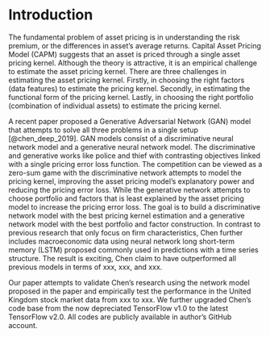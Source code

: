 # Introduction

The fundamental problem of asset pricing is in understanding
the risk premium, or the differences in asset's average
returns. Capital Asset Pricing Model (CAPM) suggests that an
asset is priced through a single asset pricing kernel.
Although the theory is attractive, it is an empirical
challenge to estimate the asset pricing kernel.
There are three challenges in estimating the asset pricing
kernel.
Firstly, in choosing the right factors (data features) to
estimate the pricing kernel. 
Secondly, in estimating the functional form of the pricing
kernel. 
Lastly, in choosing the right portfolio (combination of
individual assets) to estimate the pricing kernel. 

A recent paper proposed a Generative Adversarial Network
(GAN) model that attempts to solve all three problems in a
single setup [@chen_deep_2019].
GAN models consist of a discriminative neural network model
and a generative neural network model. The discriminative
and generative works like police and thief with contrasting
objectives linked with a single pricing error loss function.
The competition can be viewed as a zero-sum game with the
discriminative network attempts to model the pricing kernel,
improving the asset pricing model's explanatory power and
reducing the pricing error loss. While the generative network
attempts to choose portfolio and factors that is least
explained by the asset pricing model to increase the pricing
error loss.
The goal is to build a discriminative network model with the
best pricing kernel estimation and a generative network
model with the best portfolio and factor construction.
In contrast to previous research that only focus on firm
characteristics, Chen further includes macroeconomic data
using neural network long short-term memory (LSTM) proposed
commonly used in predictions with a time series structure.
The result is exciting, Chen claim to have outperformed all
previous models in terms of xxx, xxx, and xxx.

Our paper attempts to validate Chen's research using the
network model proposed in the paper and empirically test the
performance in the United Kingdom stock market data from xxx
to xxx. We further upgraded Chen's code base from the now
depreciated TensorFlow v1.0 to the latest TensorFlow v2.0.
All codes are publicly available in author's GitHub account.
